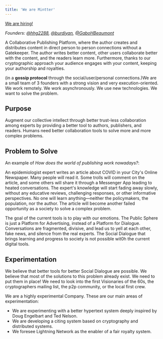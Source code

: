 ```yaml
---
title: 'We are Mintter'
---
```


[We are hiring!](/hiring)

_Founders: [@hhg2288](), [@burdiyan](), [@GaboHBeaumont]()_

A Collaborative Publishing Platform, where the author creates and distributes content in direct person to person connections without a Gatekeeper. The author writes better content, other users collaborate better with the content, and the readers learn more. Furthermore, thanks to our cryptographic approach your audience engages with your content, keeping your authorship and royalties.

(in a **gossip protocol** through the social/user/personal connections.)We are a small team of 3 founders with a strong vision and very execution-oriented. We work remotely. We work asynchronously. We use new technologies. We want to solve the problem.

## Purpose

Augment our collective intellect through better trust-less collaboration among experts by providing a better tool to authors, publishers, and readers. Humans need better collaboration tools to solve more and more complex problems.

## Problem to Solve

An example of *How does the world of publishing work nowadays?*:

An epidemiologist expert writes an article about COVID in your City's Online Newspaper. Many people will read it. Some trolls will comment on the article, and some others will share it through a Messenger App leading to heated conversations. The expert's knowledge will start fading away slowly, without any educative reviews, challenging responses, or other informative perspectives. No one will learn anything—neither the policymakers, the population, nor the author. The article will become another failed opportunity as a society to solve a complex problem.

The goal of the current tools is to play with our emotions. The Public Sphere is just a Platform for Advertising, instead of a Platform for Dialogue. Conversations are fragmented, divisive, and lead us to yell at each other, fake news, and silence from the real experts. The Social Dialogue that brings learning and progress to society is not possible wit0h the current digital tools.

## Experimentation

We believe that better tools for better Social Dialogue are possible. We believe that most of the solutions to this problem already exist. We need to put them in place! We need to look into the first Visionaries of the 60s, the cryptographers mailing list, the p2p community, or the local first crew.

We are a highly experimental Company. These are our main areas of experimentation:

- We are experimenting with a better hypertext system deeply inspired by Doug Engelbart and Ted Nelson.
- We are developing a citing system based on cryptography and distributed systems.
- We foresee Lightning Network as the enabler of a fair royalty system.
